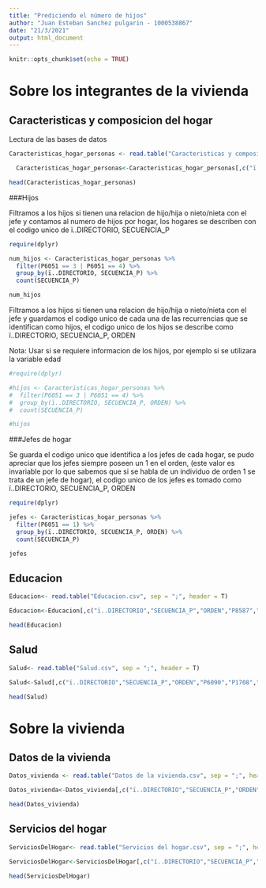 ```yaml
---
title: "Prediciendo el número de hijos"
author: "Juan Esteban Sanchez pulgarin - 1000538867"
date: "21/3/2021"
output: html_document
---
```


```r
knitr::opts_chunk$set(echo = TRUE)
```

# Sobre los integrantes de la vivienda

## Caracteristicas y composicion del hogar

Lectura de las bases de datos

```r
Caracteristicas_hogar_personas <- read.table("Caracteristicas y composicion del hogar.csv", sep = ";", header = T)
```


```r
  Caracteristicas_hogar_personas<-Caracteristicas_hogar_personas[,c("ï..DIRECTORIO","SECUENCIA_P","ORDEN","P6020", "P6040","P6051", "P5502", "P6071", "P756","P6081", "P6087","P6083","P6088","P6080")]
```

```r
head(Caracteristicas_hogar_personas)
```

###Hijos

Filtramos a los hijos si tienen una relacion de hijo/hija o nieto/nieta con el jefe y contamos al numero de hijos por hogar, los hogares se describen con el codigo unico de ï..DIRECTORIO, SECUENCIA_P

```r
require(dplyr)

num_hijos <- Caracteristicas_hogar_personas %>%
  filter(P6051 == 3 | P6051 == 4) %>%
  group_by(ï..DIRECTORIO, SECUENCIA_P) %>%
  count(SECUENCIA_P)
```

```r
num_hijos
```

Filtramos a los hijos si tienen una relacion de hijo/hija o nieto/nieta con el jefe y guardamos el codigo unico de cada una de las recurrencias que se identifican como hijos, el codigo unico de los hijos se describe como ï..DIRECTORIO, SECUENCIA_P, ORDEN

Nota: Usar si se requiere informacion de los hijos, por ejemplo si se utilizara la variable edad
```r
#require(dplyr)

#hijos <- Caracteristicas_hogar_personas %>%
#  filter(P6051 == 3 | P6051 == 4) %>%
#  group_by(ï..DIRECTORIO, SECUENCIA_P, ORDEN) %>%
#  count(SECUENCIA_P)
```

```r
#hijos
```

###Jefes de hogar

Se guarda el codigo unico que identifica a los jefes de cada hogar, se pudo apreciar que los jefes siempre poseen un 1 en el orden, (este valor es invariable por lo que sabemos que si se habla de un individuo de orden 1 se trata de un jefe de hogar), el codigo unico de los jefes es tomado como ï..DIRECTORIO, SECUENCIA_P, ORDEN

```r
require(dplyr)

jefes <- Caracteristicas_hogar_personas %>%
  filter(P6051 == 1) %>%
  group_by(ï..DIRECTORIO, SECUENCIA_P, ORDEN) %>%
  count(SECUENCIA_P)
```

```r
jefes
```
## Educacion

```r
Educacion<- read.table("Educacion.csv", sep = ";", header = T)
```

```r
Educacion<-Educacion[,c("ï..DIRECTORIO","SECUENCIA_P","ORDEN","P8587","P8586")]
```

```r
head(Educacion)
```
## Salud

```r
Salud<- read.table("Salud.csv", sep = ";", header = T)
```

```r
Salud<-Salud[,c("ï..DIRECTORIO","SECUENCIA_P","ORDEN","P6090","P1708","P1708S1")]
```

```r
head(Salud)
```


# Sobre la vivienda

## Datos de la vivienda

```r
Datos_vivienda <- read.table("Datos de la vivienda.csv", sep = ";", header = T)
```

```r
Datos_vivienda<-Datos_vivienda[,c("ï..DIRECTORIO","SECUENCIA_P","ORDEN","CANT_HOGARES_VIVIENDA","CANT_HOG_COMPLETOS","P1070","P4015","P8520","P8520S1","P8520S1A1","P8520S5","P8520S3")]
```

```r
head(Datos_vivienda)
```

## Servicios del hogar

```r
ServiciosDelHogar<- read.table("Servicios del hogar.csv", sep = ";", header = T)
```

```r
ServiciosDelHogar<-ServiciosDelHogar[,c("ï..DIRECTORIO","SECUENCIA_P","ORDEN","P5000","I_HOGAR","CANT_PERSONAS_HOGAR")]
```

```r
head(ServiciosDelHogar)
```